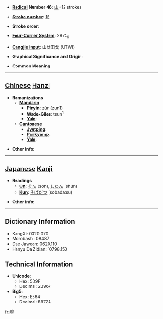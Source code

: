 * '''[[Wiktionary:Chinese radical index| Radical]] Number 46''': [[Wiktionary:Chinese radical index 山|山]]+12 strokes

* '''[[Wiktionary:Chinese total strokes index|Stroke number]]''': [[Wiktionary:Chinese total strokes index 15|15]]

* '''Stroke order''': 

* '''[[Wiktionary:Chinese four corner index|Four-Corner System]]''': 2874<sub>6</sub>

* '''[[Wiktionary:Chinese Cangjie index|Cangjie input]]''': 山廿田戈 (UTWI)

* '''Graphical Significance and Origin''': 

* '''Common Meaning'''

----

== [[Chinese]] [[Hanzi]] ==

* '''Romanizations'''
** '''[[Mandarin]]'''
*** '''[[Pinyin]]''': zūn (zun1)
*** '''[[Wade-Giles]]''': tsun<sup>1</sup>
*** '''[[Yale]]''': 
** '''[[Cantonese]]'''
*** '''[[Jyutping]]''':
*** '''[[Penkyamp]]''': 
*** '''[[Yale]]''': 

* '''Other info''': 

----

== [[Japanese]] [[Kanji]] ==

* '''Readings'''
** '''[[On]]''': [[そん]] (son), [[しゅん]] (shun)
** '''[[Kun]]''': [[そばだつ]] (sobadatsu)

* '''Other info''':  

----

== Dictionary Information ==

* KangXi: 0320.070
* Morobashi: 08487
* Dae Jaweon: 0620.110
* Hanyu Da Zidian: 10798.150

== Technical Information ==

* '''Unicode''':
** Hex: 5D9F
** Decimal: 23967
* '''Big5''':
** Hex: E564
** Decimal: 58724

[[fr:嶟]]